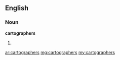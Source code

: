 ==English==
===Noun===
'''cartographers'''
# {{plural of|[[cartographer]]}}

[[ar:cartographers]]
[[mg:cartographers]]
[[my:cartographers]]